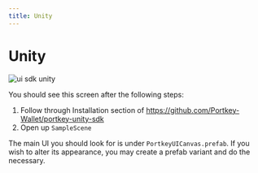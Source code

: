 ```yaml
---
title: Unity
---
```


# Unity

![ui sdk unity](/img/ui-sdk/ui-sdk-unity.jpeg)

You should see this screen after the following steps:

1.  Follow through Installation section of https://github.com/Portkey-Wallet/portkey-unity-sdk
1.  Open up `SampleScene`

The main UI you should look for is under `PortkeyUICanvas.prefab`. If you wish to alter its appearance, you may create a prefab variant and do the necessary.
